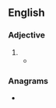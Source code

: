 {{also|Bonnier}}
==English==

===Adjective===
{{head|en|comparative adjective}}

# {{en-comparative of|bonny}}
#* {{quote-journal|en|year=1959|month=February|author=A. G. Dunbar|title=The "Dunalastair I" 4-4-0s of the Caledonian|journal=Trains Illustrated|page=87|text=Ex-driver John McLeish of Perth, to whom I am greatly indebted for much information concerning the earlier workings of the "Dunlastair Is" and the men involved, maintains that there were never "two '''bonnier''' engines in Britain".}}

===Anagrams===
* {{anagrams|en|a=beinnor|inborne}}
